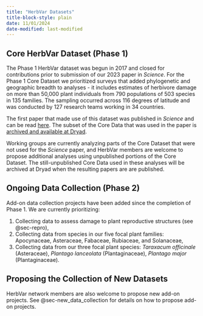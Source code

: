 ```yaml
---
title: "HerbVar Datasets"
title-block-style: plain
date: 11/01/2024
date-modified: last-modified
---
```


## Core HerbVar Dataset (Phase 1) {#sec-datasets}

The Phase 1 HerbVar dataset was begun in 2017 and closed for contributions prior to submission of our 2023 paper in _Science_. For the Phase 1 Core Dataset we prioritized surveys that added phylogenetic and geographic breadth to analyses - it includes estimates of herbivore damage on more than 50,000 plant individuals from 790 populations of 503 species in 135 families. The sampling occurred across 116 degrees of latitude and was conducted by 127 research teams working in 34 countries. 

The first paper that made use of this dataset was published in _Science_ and can be read [here](https://www.science.org/doi/10.1126/science.adh8830). The subset of the Core Data that was used in the paper is [archived and available at Dryad](https://datadryad.org/stash/dataset/doi:10.5061/dryad.44j0zpckm).

Working groups are currently analyzing parts of the Core Dataset that were not used for the _Science_ paper, and HerbVar members are welcome to propose additional analyses using unpublished portions of the Core Dataset. The still-unpublished Core Data used in these analyses will be archived at Dryad when the resulting papers are are published. 

## Ongoing Data Collection (Phase 2)

Add-on data collection projects have been added since the completion of Phase 1. We are currently prioritizing:

1. Collecting data to assess damage to plant reproductive structures (see @sec-repro),
2. Collecting data from species in our five focal plant families: Apocynaceae, Asteraceae, Fabaceae, Rubiaceae, and Solanaceae, 
3. Collecting data from our three focal plant species: _Taraxacum officinale_ (Asteraceae), _Plantago lanceolata_ (Plantaginaceae), _Plantago major_ (Plantaginaceae). 

## Proposing the Collection of New Datasets

HerbVar network members are also welcome to propose new add-on projects. See @sec-new_data_collection for details on how to propose add-on projects.



<!-- detail the datasets in more detail....links to protocols and workflow... -->